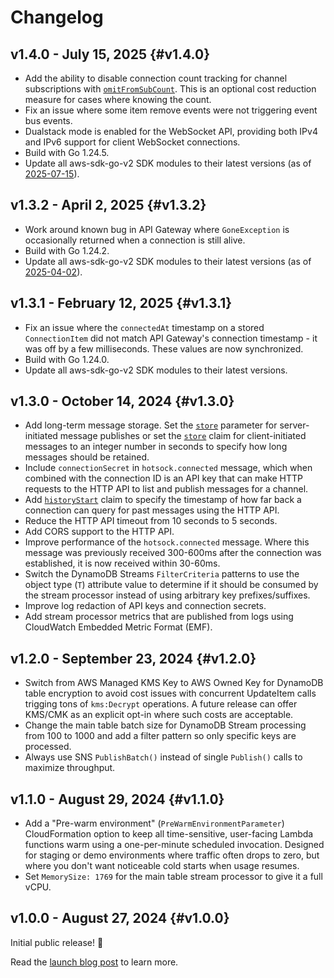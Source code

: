 # Changelog

## v1.4.0 - July 15, 2025 {#v1.4.0}

- Add the ability to disable connection count tracking for channel subscriptions with [`omitFromSubCount`](../connections/claims.mdx#channels.omitFromSubCount). This is an optional cost reduction measure for cases where knowing the count.
- Fix an issue where some item remove events were not triggering event bus events.
- Dualstack mode is enabled for the WebSocket API, providing both IPv4 and IPv6 support for client WebSocket connections.
- Build with Go 1.24.5.
- Update all aws-sdk-go-v2 SDK modules to their latest versions (as of [2025-07-15](https://github.com/aws/aws-sdk-go-v2/releases/tag/release-2025-07-15)).

## v1.3.2 - April 2, 2025 {#v1.3.2}

- Work around known bug in API Gateway where `GoneException` is occasionally returned when a connection is still alive.
- Build with Go 1.24.2.
- Update all aws-sdk-go-v2 SDK modules to their latest versions (as of [2025-04-02](https://github.com/aws/aws-sdk-go-v2/releases/tag/release-2025-04-02)).

## v1.3.1 - February 12, 2025 {#v1.3.1}

- Fix an issue where the `connectedAt` timestamp on a stored `ConnectionItem` did not match API Gateway's connection timestamp - it was off by a few milliseconds. These values are now synchronized.
- Build with Go 1.24.0.
- Update all aws-sdk-go-v2 SDK modules to their latest versions.

## v1.3.0 - October 14, 2024 {#v1.3.0}

- Add long-term message storage. Set the [`store`](../server-api/publish-messages.mdx#message-format.store) parameter for server-initiated message publishes or set the [`store`](../connections/claims.mdx#channels.messages.store) claim for client-initiated messages to an integer number in seconds to specify how long messages should be retained.
- Include `connectionSecret` in `hotsock.connected` message, which when combined with the connection ID is an API key that can make HTTP requests to the HTTP API to list and publish messages for a channel.
- Add [`historyStart`](../connections/claims.mdx#channels.historyStart) claim to specify the timestamp of how far back a connection can query for past messages using the HTTP API.
- Reduce the HTTP API timeout from 10 seconds to 5 seconds.
- Add CORS support to the HTTP API.
- Improve performance of the `hotsock.connected` message. Where this message was previously received 300-600ms after the connection was established, it is now received within 30-60ms.
- Switch the DynamoDB Streams `FilterCriteria` patterns to use the object type (`T`) attribute value to determine if it should be consumed by the stream processor instead of using arbitrary key prefixes/suffixes.
- Improve log redaction of API keys and connection secrets.
- Add stream processor metrics that are published from logs using CloudWatch Embedded Metric Format (EMF).

## v1.2.0 - September 23, 2024 {#v1.2.0}

- Switch from AWS Managed KMS Key to AWS Owned Key for DynamoDB table encryption to avoid cost issues with concurrent UpdateItem calls trigging tons of `kms:Decrypt` operations. A future release can offer KMS/CMK as an explicit opt-in where such costs are acceptable.
- Change the main table batch size for DynamoDB Stream processing from 100 to 1000 and add a filter pattern so only specific keys are processed.
- Always use SNS `PublishBatch()` instead of single `Publish()` calls to maximize throughput.

## v1.1.0 - August 29, 2024 {#v1.1.0}

- Add a "Pre-warm environment" (`PreWarmEnvironmentParameter`) CloudFormation option to keep all time-sensitive, user-facing Lambda functions warm using a one-per-minute scheduled invocation. Designed for staging or demo environments where traffic often drops to zero, but where you don't want noticeable cold starts when usage resumes.
- Set `MemorySize: 1769` for the main table stream processor to give it a full vCPU.

## v1.0.0 - August 27, 2024 {#v1.0.0}

Initial public release! 🎉

Read the [launch blog post](/blog/hotsock-v1.0/) to learn more.

